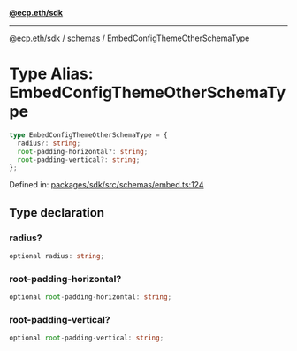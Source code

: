 [**@ecp.eth/sdk**](../../index.mdx)

***

[@ecp.eth/sdk](/sdk-reference/index.mdx) / [schemas](/sdk-reference/schemas/index.mdx) / EmbedConfigThemeOtherSchemaType

# Type Alias: EmbedConfigThemeOtherSchemaType

```ts
type EmbedConfigThemeOtherSchemaType = {
  radius?: string;
  root-padding-horizontal?: string;
  root-padding-vertical?: string;
};
```

Defined in: [packages/sdk/src/schemas/embed.ts:124](https://github.com/ecp-eth/comments-monorepo/blob/main/packages/sdk/src/schemas/embed.ts#L124)

## Type declaration

### radius?

```ts
optional radius: string;
```

### root-padding-horizontal?

```ts
optional root-padding-horizontal: string;
```

### root-padding-vertical?

```ts
optional root-padding-vertical: string;
```
